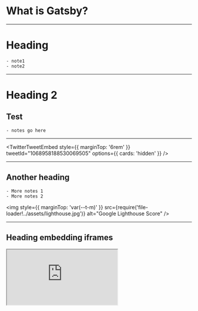

# What is Gatsby?

---

# Heading

```notes
- note1
- note2
```

---

# Heading 2

<Appear>
  <h2 style={{ textAlign: 'center' }}>Test</h2>
</Appear>

```notes
- notes go here
```

---

<TwitterTweetEmbed
  style={{ marginTop: '6rem' }}
  tweetId="1068958188530069505"
  options={{ cards: 'hidden' }}
/>

---

## Another heading

```notes
- More notes 1
- More notes 2
```

<img
  style={{ marginTop: 'var(--t-m)' }}
  src={require('file-loader!../assets/lighthouse.jpg')}
  alt="Google Lighthouse Score"
/>

---

## Heading embedding iframes

<iframe
  style={{ height: '600px', width: '1200px', marginTop: 'var(--t-m)' }}
  src="https://711808k40x.sse.codesandbox.io/___graphql?query=%7B%0A%20%20site%20%7B%0A%20%20%20%20siteMetadata%20%7B%0A%20%20%20%20%20%20title%0A%20%20%20%20%7D%0A%20%20%7D%0A%7D%0A"
/>

```notes
- One
- Two
```

---

## Heading 5

<ul>
  <Appear>
    <li>One</li>
    <li>Two</li>
  </Appear>
</ul>
